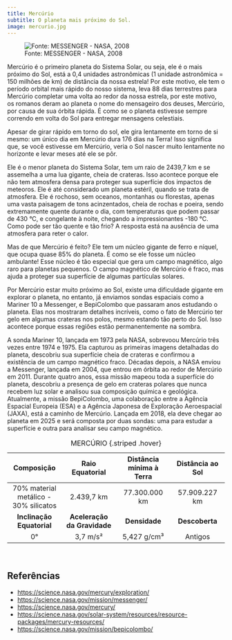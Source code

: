 ```yaml
---
title: Mercúrio
subtitle: O planeta mais próximo do Sol.
image: mercurio.jpg
---
```


![Fonte: MESSENGER - NASA, 2008](mercurio.jpg)

Mercúrio é o primeiro planeta do Sistema Solar, ou seja, ele é o mais próximo do Sol, está a 0,4 unidades astronômicas (1 unidade astronômica = 150 milhões de km) de distância da nossa estrela! Por este motivo, ele tem o período orbital mais rápido do nosso sistema, leva 88 dias terrestres para Mercúrio completar uma volta ao redor da nossa estrela, por este motivo,  os romanos deram ao planeta o nome do mensageiro dos deuses, Mercúrio, por causa de sua órbita rápida. É como se o planeta estivesse sempre correndo em volta do Sol para entregar mensagens celestiais.

Apesar de girar rápido em torno do sol, ele gira lentamente em torno de si mesmo: um único dia em Mercúrio dura 176 dias na Terra!  Isso significa que, se você estivesse em Mercúrio, veria o Sol nascer muito lentamente no horizonte e levar meses até ele se pôr.

Ele é o menor planeta do Sistema Solar, tem um raio de 2439,7 km e se assemelha a uma lua gigante, cheia de crateras. Isso acontece porque ele não tem atmosfera densa para proteger sua superfície dos impactos de meteoros. Ele é até considerado um planeta estéril, quando se trata de atmosfera. Ele é rochoso, sem oceanos, montanhas ou florestas, apenas uma vasta paisagem de tons acinzentados, cheia de rochas e poeira, sendo extremamente quente durante o dia, com temperaturas que podem passar de 430 °C, e congelante à noite, chegando a impressionantes -180 °C. Como pode ser tão quente e tão frio? A resposta está na ausência de uma atmosfera para reter o calor.

Mas de que Mercúrio é feito? Ele tem um núcleo gigante de ferro e níquel, que ocupa quase 85% do planeta. É como se ele fosse um núcleo ambulante! Esse núcleo é tão especial que gera um campo magnético, algo raro para planetas pequenos. O campo magnético de Mercúrio é fraco, mas ajuda a proteger sua superfície de algumas partículas solares.

Por Mercúrio estar muito próximo ao Sol, existe uma dificuldade gigante em explorar o planeta, no entanto, já enviamos sondas espaciais como a Mariner 10 a Messenger, e BepiColombo que passaram anos estudando o planeta. Elas nos mostraram detalhes incríveis, como o fato de Mercúrio ter gelo em algumas crateras nos polos, mesmo estando tão perto do Sol. Isso acontece porque essas regiões estão permanentemente na sombra.

A sonda Mariner 10, lançada em 1973 pela NASA, sobrevoou Mercúrio três vezes entre 1974 e 1975. Ela capturou as primeiras imagens detalhadas do planeta, descobriu sua superfície cheia de crateras e confirmou a existência de um campo magnético fraco. Décadas depois, a NASA enviou a Messenger, lançada em 2004, que entrou em órbita ao redor de Mercúrio em 2011. Durante quatro anos, essa missão mapeou toda a superfície do planeta, descobriu a presença de gelo em crateras polares que nunca recebem luz solar e analisou sua composição química e geológica. Atualmente, a missão BepiColombo, uma colaboração entre a Agência Espacial Europeia (ESA) e a Agência Japonesa de Exploração Aeroespacial (JAXA), está a caminho de Mercúrio. Lançada em 2018, ela deve chegar ao planeta em 2025 e será composta por duas sondas: uma para estudar a superfície e outra para analisar seu campo magnético.

| **Composição**               | **Raio Equatorial**  | **Distância mínima à Terra** | **Distância ao Sol**  |
|:--------:|:--------:|:--------:|:--------:|
| 70% material metálico - 30% silicatos | 2.439,7 km | 77.300.000 km | 57.909.227 km |
| **Inclinação Equatorial**    | **Aceleração da Gravidade** | **Densidade** | **Descoberta** |
| 0°                           | 3,7 m/s² | 5,427 g/cm³ | Antigos |
: MERCÚRIO {.striped .hover}

<br>

## Referências

- <https://science.nasa.gov/mercury/exploration/>
- <https://science.nasa.gov/mission/messenger/>
- <https://science.nasa.gov/mercury/>
- <https://science.nasa.gov/solar-system/resources/resource-packages/mercury-resources/>
- <https://science.nasa.gov/mission/bepicolombo/>
